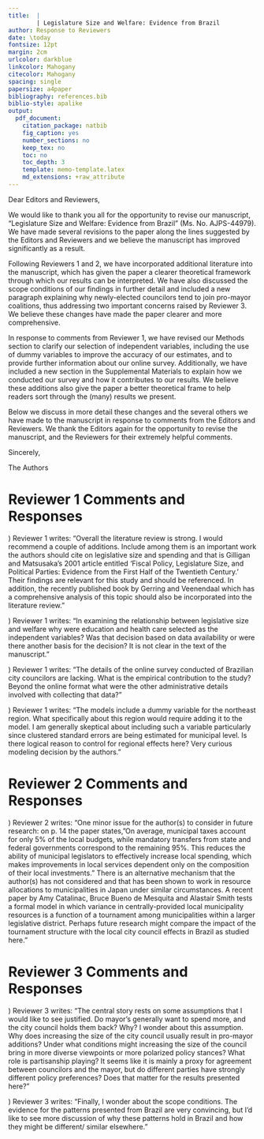 ```yaml
---
title:  |
        | Legislature Size and Welfare: Evidence from Brazil
author: Response to Reviewers
date: \today
fontsize: 12pt
margin: 2cm
urlcolor: darkblue
linkcolor: Mahogany
citecolor: Mahogany
spacing: single
papersize: a4paper
bibliography: references.bib
biblio-style: apalike
output:
  pdf_document:
    citation_package: natbib
    fig_caption: yes
    number_sections: no
    keep_tex: no
    toc: no
    toc_depth: 3
    template: memo-template.latex
    md_extensions: +raw_attribute
---
```


\noindent Dear Editors and Reviewers,
\vspace{.5cm}

\noindent We would like to thank you all for the opportunity to revise our
manuscript, "Legislature Size and Welfare: Evidence from Brazil" (Ms. No.
AJPS-44979). We have made several revisions to the paper along the lines
suggested by the Editors and Reviewers and we believe the manuscript has
improved significantly as a result. 

Following Reviewers 1 and 2, we have incorporated additional literature into
the manuscript, which has given the paper a clearer theoretical framework
through which our results can be interpreted. We have also discussed the scope
conditions of our findings in further detail and included a new paragraph
explaining why newly-elected councilors tend to join pro-mayor coalitions, thus
addressing two important concerns raised by Reviewer 3. We believe these
changes have made the paper clearer and more comprehensive.

In response to comments from Reviewer 1, we have revised our Methods section to
clarify our selection of independent variables, including the use of dummy
variables to improve the accuracy of our estimates, and to provide further
information about our online survey. Additionally, we have included a new
section in the Supplemental Materials to explain how we conducted our survey
and how it contributes to our results. We believe these additions also give the
paper a better theoretical frame to help readers sort through the (many)
results we present.

Below we discuss in more detail these changes and the several others we have
made to the manuscript in response to comments from the Editors and Reviewers.
We thank the Editors again for the opportunity to revise the manuscript, and
the Reviewers for their extremely helpful comments.

\vspace{.5cm}
\noindent Sincerely,

\vspace{.2cm}
\noindent The Authors

# Reviewer 1 Comments and Responses

\noindent 1) Reviewer 1 writes: "Overall the literature review is strong. I
would recommend a couple of additions. Include among them is an important work
the authors should cite on legislative size and spending and that is Gilligan
and Matsusaka's 2001 article entitled 'Fiscal Policy, Legislature Size, and
Political Parties: Evidence from the First Half of the Twentieth Century.'
Their findings are relevant for this study and should be referenced. In
addition, the recently published book \textit{Population and Politics: The
Impact of Scale} by Gerring and Veenendaal which has a comprehensive analysis
of this topic should also be incorporated into the literature review."

\vspace{.2cm}

\noindent \textbf{Response:}

\begin{quote} 

We thank Reviewer 1 for these two relevant suggestions. We now cite Gilligan
and Matsusaka's 2001 article three times in our paper. We mention it twice in
our Introduction, first on page 2: ``\textit{On the one hand, enlarged
legislatures may reduce political particularism and increase overall government
spending, which can lead to more public goods (Gerring and Veenendaal 2020;
Gilligan and Matsusaka 2001; Weingast et al. 1981)}'', and then on page 4:
``\textit{The corollary of the "law of $1/n$" is that increasing legislature
size promotes excessive public spending, regardless of the partisan makeup of
the legislature (Gilligan and Matsusaka 2001)}''. We also cite it in our Theory
section (page 7): ``\textit{Yet, Gilligan and Matsusaka (2001) find that in the
US legislature size is associated primarily with higher spending on
geographically concentrated benefits, such as education and highways}''.

We cite Gerring and Veenendaal's book four times. We mention it twice on page
2: ``\textit{Legislature size is known to have a significant effect on
collective action strategies, the bargaining power between state branches,
government spending, and representation (Crain 1979; Freire et al. 2021;
Gerring and Veenendaal 2020; Primo and Snyder Jr. 2008; Rogers 2002; Weingast
et al. 1981). However, how legislature size impacts social welfare remains less
understood. On the one hand, enlarged legislatures may reduce political
particularism and increase overall government spending, which can lead to more
public goods (Gerring and Veenendaal 2020; Gilligan and Matsusaka 2001;
Weingast et al. 1981)}''. We mention the book again on page 4:
``\textit{Following the seminal contribution by Weingast et al. (1981), the
"law of $1/n$" posits that larger legislatures increase the legislative pressure
for providing targeted public goods to local supporters at the expense of the
entire polity (Freire et al. 2021). This question has become more relevant
since legislature size has increased consistently over time (Gerring and
Veenendaal 2020)}''. Finally, we also cite it on page 6: ``\textit{Larger
legislatures improve representation as both the election thresholds and the
ratio of population-per-politician decrease, which facilitate the electoral
success of ethnic and political minorities (Allen and Stoll 2014; Gerring and
Veenendaal 2020)}.''

\end{quote}

\noindent 2) Reviewer 1 writes: "In examining the relationship between
legislative size and welfare why were education and health care selected as the
independent variables? Was that decision based on data availability or were
there another basis for the decision? It is not clear in the text of the
manuscript."

\vspace{.2cm}

\noindent \textbf{Response:}

\begin{quote}

We thank Reviewer 1 for the opportunity to clarify the selection of these two
sets of variables for our paper. We explain our decision on page 17:
"\textit{Our focus is on the impact of legislature size on education and health
care, which are the two most important public services the municipal government
should provide to citizens. According to Brazilian Constitution, municipalities
must spend 25\% of their budget on education and 15\% on health care.
Consequently, the Ministry of Health and the Ministry of Education provide
readily available, fine-grained data on health care and education at the
municipal level, which we leverage in this study}."

\end{quote}

\noindent 3) Reviewer 1 writes: "The details of the online survey conducted of
Brazilian city councilors are lacking. What is the empirical contribution to
the study? Beyond the online format what were the other administrative details
involved with collecting that data?"

\vspace{.2cm}

\noindent \textbf{Response:}

\begin{quote}

We agree with Reviewer 1 that we needed to provide more information on the
online survey. Therefore, we have detailed our procedures in Section A.14 of
the Supplementary Materials (pages 22-23), and we also reference the survey on
pages 17 and 22 (footnote 13) in the main article.

\end{quote}

\noindent 4) Reviewer 1 writes: "The models include a dummy variable for the
northeast region. What specifically about this region would require adding it
to the model. I am generally skeptical about including such a variable
particularly since clustered standard errors are being estimated for municipal
level. Is there logical reason to control for regional effects here? Very
curious modeling decision by the authors."

\vspace{.2cm}

\noindent \textbf{Response:}

\begin{quote}

We thank Reviewer 1 for the opportunity to clarify the selection of control variables in our empirical analysis. The inclusion of controls in our model has two purposes. The first one is to improve the consistency of the estimates. In section A.5 of the Appendix, we show by simulation that adding controls enhances the consistency of the point estimates. This is true for several distributions of the running variables and many assumptions regarding the shape of the treatment effects. Section 5 of the Main Paper demonstrates that it improves consistency significantly in both the main estimates and the placebo ones. Table 1 in Section 5 of the Main Paper (reproduced below), shows that without controls, we would overestimate the treatment effects (finding an increase of 1.63 legislators instead of a sharp increase of one legislator), and underestimate the placebo treatment effects (finding a significant decrease of 0.31 legislators where there was supposed to be no effects in legislature size). This substantial improvement is because having control variables makes the subpopulations in each threshold more comparable across all the thresholds, avoiding comparing cases to the left (right) of one given threshold with points in the right (left) of a different threshold.

\begin{table}[H] \centering 
  \caption{Research Design Validity Check (reproduction from the main paper)}
    \scalebox{0.9}{
  \begin{threeparttable}
\begin{tabularx}{\textwidth}{@{\extracolsep{\fill}}l c c c c }
\toprule
 & \multicolumn{4}{c}{\textbf{Panel A: Validity Check --- Treatment Effect on City Council Size}} \\ \cline{2-5}
   & \multicolumn{1}{c}{\small{(1)}} & 
 \multicolumn{1}{c}{\small{(2)}} & 
 \multicolumn{1}{c}{\small{(3)}} & 
 \multicolumn{1}{c}{\small{(4)}} \\

 & \multicolumn{1}{c}{\small{Additional Num.}} & 
 \multicolumn{1}{c}{\small{Placebo Add.}} & 
 \multicolumn{1}{c}{\small{Additional Num.}} & 
 \multicolumn{1}{c}{\small{Placebo Add.}} \\ 
  & \multicolumn{1}{c}{\small{Seats 2004}} & 
  \multicolumn{1}{c}{\small{Num. Seats 2004}} & 
  \multicolumn{1}{c}{\small{Seats 2004}} & 
  \multicolumn{1}{c}{\small{Num. Seats 2004}} \\
  & \multicolumn{1}{c}{\small{(Without Controls)}} & 
  \multicolumn{1}{c}{\small{(Without Controls)}} & 
  \multicolumn{1}{c}{\small{(With Controls)}} & 
  \multicolumn{1}{c}{\small{(With Controls)}} \\[1ex] \cline{2-2} \cline{3-3} \cline{4-4} \cline{5-5}
\\[-1.8ex] 
 LATE & 1.63$^{***}$ & -0.31$^{**}$ & 1.00$^{***}$ & -0.00 \\ 
  & (0.51) & (0.14) & (0.0004) & (0.0000) \\ 
\hdashline \\[-1.8ex]   
 N Left & \multicolumn{1}{c}{5184} & \multicolumn{1}{c}{4621} & \multicolumn{1}{c}{5184} & \multicolumn{1}{c}{4621} \\ 
N Right & \multicolumn{1}{c}{343} & \multicolumn{1}{c}{906} & \multicolumn{1}{c}{343} & \multicolumn{1}{c}{906} \\ 
Eff N Left & \multicolumn{1}{c}{199} & \multicolumn{1}{c}{638} & \multicolumn{1}{c}{49} & \multicolumn{1}{c}{886} \\ 
Eff N Right & \multicolumn{1}{c}{145} & \multicolumn{1}{c}{385} & \multicolumn{1}{c}{51} & \multicolumn{1}{c}{477} \\ 
BW Loc Poly & 8.717 & 6.700 & 3.008 & 8.629 \\ 
BW Bias & 13.620 & 12.114 & 5.008 & 13.466 \\ 
\bottomrule
\end{tabularx}
\end{threeparttable}}
\end{table}

The second reason, per \citet{calonico2019regression} results, is that adding control variables improves the efficiency of our estimates. We add five controls to the main specifications. We added the population in 2003 because it conditions the multiple assignments. Adding the GDP per capita ensures that the gains detected are not resulting from the hot job market experienced during the period. We add the number of seats in 2000 to ensure that the results come from the current legislature size decision and not from their past seat allocation. We add the year to control for likely seasonal effects. Finally, we added a dummy for Northeast states. The Northeast region received considerable attention from the Federal Government in the 2000s. According to \citet{de2015politica}, the Lula government in 2003 recreated the Superintendency for the Development of the Northeast (SUDENE), investing BRL 84 Billion from 2003 to 2010. This amounts to around 70% of all targeted regional investments. One example of these investments is the number of Federal Educational Institutions: the Federal Government created about 100 university campuses in the region. Moreover, infant mortality in the Northeast region decreased from 22.4 deaths per 1000 infants born in 2005 to 19.6 deaths per 1000 infants born in 2008. Education quality improved from a 2.69 score in 2005 to a 3.14 score in 2007 (0 to 10 quality of education score). For this reason, adding a dummy for Northeast states is essential for ensuring the consistency and the efficiency of our estimates.

To reflect these pieces of information, we rewrote paragraph five in Section 5 of the Main Text to:

``\textit{(...) In the dataset, there are twelve discontinuities. At
each threshold, there is a sharp increase of one councilor, from 9 to 21. When
running an RDD on these discontinuities, a consistent estimator should fit the
exact change of one councilor. However, if we pool all the discontinuities
together with no correction, we find an increase in council size of 1.63
councilors (see the first estimate in Table 1). This
imbalance occurs because when we combine all the discontinuities, the model
implies that municipalities below the 47,619 cutoffs (9 to 10 councilors) are
comparable to changes in towns right above the 571,428 cutoffs (20 to 21
council members). That is incorrect because the comparison is inconsistent in
council size, and these municipalities diverge in many other aspects.}

\textit{To avoid this problem, in section A.5 of the Supplemental Materials, we show by
simulation that adding controls, especially the variables responsible for the
multiple threshold assignments (in our case, the population in 2003), improves
the consistency and efficiency of the estimates. Relying on this fact, we add
five controls to the estimates: population in 2003; GDP per capita; the number
of seats in 2000; year; and a dummy for Northeast municipalities. The
reason for the first variable is the multiple threshold assignments. We add GDP
per capita because wealthier cities tend to have better public services. The
number of seats in 2000 intends to control that some municipalities could
experience a change provoked by the previous council size, confounding our
estimates. The Northeast dummy was added to control for the fact that the Lula
administration heavily invested in the region from 2003 until 2010, improving 
several development indicators \citep{de2015politica}. The years were added 
to improve efficiency and control for seasonal effects. Moreover, adding controls improves efficiency in RDD \citep{calonico2019regression} and also enhances the consistency in the multiple thresholds RDD.}''

And we added the discussions here to the Appendix at the end of Section A.5.

We want to highlight further that this decision to add controls in our case is also because of consistency. Even though clustered standard errors may provide the best standard errors for our model, this would not affect the consistency. And the consistency here relies on making the subpopulations comparable, i.e., the subpopulation of towns between 9 and 10 legislators as comparable as the subpopulation of towns between 10 and 11 legislators, and so on.

\vspace{.2cm}

We would like to thank Reviewer 1 for their helpful comments and suggestions.
\end{quote}

# Reviewer 2 Comments and Responses

\noindent 1) Reviewer 2 writes: "One minor issue for the author(s) to consider
in future research: on p. 14 the paper states, "On average, municipal taxes
account for only 5\% of the local budgets, while mandatory transfers from state
and federal governments correspond to the remaining 95\%. This reduces the
ability of municipal legislators to effectively increase local spending, which
makes improvements in local services dependent only on the composition of their
local investments." There is an alternative mechanism that the author(s) has
not considered and that has been shown to work in resource allocations to
municipalities in Japan under similar circumstances. A recent paper by Amy
Catalinac, Bruce Bueno de Mesquita and Alastair Smith tests a formal model in
which variance in centrally-provided local municipality resources is a function
of a tournament among municipalities within a larger legislative district.
Perhaps future research might compare the impact of the tournament structure
with the local city council effects in Brazil as studied here."

\vspace{.2cm}

\noindent \textbf{Response:}

\begin{quote}

We agree with R2 that testing the proposed mechanism is an extremely exciting
project for a follow-up article. In the Discussion section (page 29), we write:
"\textit{Second, future research could evaluate whether additional legislators
help mayors gain access to federal or state transfers in countries where
resources are centrally provided, such as Japan. As suggested by Catalinac et
al. (2020), in these situations the national government can create a tournament
between municipalities and provide resources to those which offer more
electoral support. Scholars might want to analyze whether this tournament
structure interacts with the mechanisms we suggest in this paper}."

\vspace{.2cm}

We would like to thank Reviewer 2 for their helpful comments and suggestions.

\end{quote}

# Reviewer 3 Comments and Responses

\noindent 1) Reviewer 3 writes: "The central story rests on some assumptions
that I would like to see justified. Do mayor's generally want to spend more,
and the city council holds them back? Why? I wonder about this assumption. Why
does increasing the size of the city council usually result in pro-mayor
additions? Under what conditions might increasing the size of the council bring
in more diverse viewpoints or more polarized policy stances? What role is
partisanship playing? It seems like it is mainly a proxy for agreement between
councilors and the mayor, but do different parties have strongly different
policy preferences? Does that matter for the results presented here?"

\vspace{.2cm}

\noindent \textbf{Response:}

\begin{quote}

We collapse two concerns from Reviewer 3 since they both speak to core topics
in our paper. In Table \textbf{XX} of the Supplementary Materials (page
\textbf{XX}), we show that an additional legislator usually does not lead to
significant increases in public expenditure. Therefore, our results speak more
about the allocation of resources than about government spending. In our
section titled "Background on the Brazilian Case" (page 15), we clarify why
increasing the city council size often results in a pro-mayor legislator. We
write: "\textit{Brazil also adopts a unique formula to allocate seats, which
combines the Hare quota and the D’Hondt method and strongly favors larger
parties (Nicolau 2015). This poses a major obstacle for small parties to reach
the electoral quorum, so they often join party coalitions to improve their
chances of winning legislative seats (Ames 2001, p. 68). In Brazil, mayors are
usually members of the largest coalitions (Poulsen and Varjao 2018), thus there
is an incentive for candidates to side with the mayor before and after the
election}." We mention that information again on page 22, footnote 12:
"\textit{The effect of city council size on the number of mayor-aligned
politicians stems from the rounding rule adopted by the proportional
representation system in Brazil. The rounding rule favors the coalitions with
more votes. Most of the time, the coalition of the elected mayor is the one
that receives more votes.}". 

We did not find evidence that electing an additional legislator improves
descriptive representation in the city council. For instance, we see no
significant increase in the number of more female or non-white legislators, as
shown in Table 4 (page 27). Finally, we show in Section \textbf{AAA} of the
Supplementary Materials (page \textbf{XX}) that the mayors' parties are driving
our results.

\end{quote}

\noindent 2) Reviewer 3 writes: "Finally, I wonder about the scope conditions.
The evidence for the patterns presented from Brazil are very convincing, but
I'd like to see more discussion of why these patterns hold in Brazil and how
they might be different/ similar elsewhere."

\vspace{.2cm}

\noindent \textbf{Response:}

\begin{quote}

We entirely agree with Reviewer 3 that we need to discuss the scope conditions
of our findings in more detail. We acknowledge that the external validity of
our findings might be conditional on the contextual characteristics of our
study. We have rewritten two paragraphs in the Discussion (page 29) to highligh
the implications and limits of our findings. We write: "\textit{Our findings
have implications that extend well beyond Brazil. A general form of our
argument is that it is easy for a politician to negotiate with members of her
in-group (Abbink and Harris 2019; Alt et al. 2018). Specifically, several
countries have separate executive and legislative powers, such as the federal
level of presidential systems, state governments, and local city councils. As
these political bodies are influenced by political allegiances, the dynamics we
expose here may be generalizable. Depending on legislative support, changing
the legislature size could increase the chance of electing politicians that are
not aligned with the executive, hence decreasing welfare. Despite the
particular effects on political support and welfare, the logic described in
this paper would remain relevant for empirically accessing the effect of
enlarged legislatures on welfare. Our findings may also help scholars
understand why other countries in Latin America and Asia can generate effective
governance despite having strong executives and large coalitions (Pereira and
Melo 2012)}".

In the next paragraph (page 29), we indicate some of the limitations of our
findings and encourage scholars to conduct further research on the topic. We
write: "\textit{This paper opens several questions for future analysis. [...]
Third, scholars might want to investigate whether our findings remain valid
under different conditions. It is possible that the mechanisms we present here
are non-linear, with additional legislators having a positive or negative
impact on welfare depending on certain electoral characteristics. Finally, it
remains unclear how other legislative features affect citizen well-being. For
example, city councils may vary in size, monetary compensation for councilors,
committee structure, and internal power structure. Understanding how
legislature size interacts with other features would improve our knowledge
about the impact of local and national legislatures impact public services.
These questions are crucial for institution design and welfare in developing
democracies.}"

We would like to thank Reviewer 3 for their comments and suggestions.
\end{quote}
